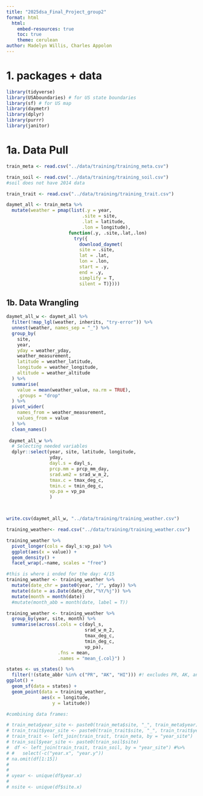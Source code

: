```yaml
---
title: "2025dsa_Final_Project_group2"
format: html
  html:
    embed-resources: true
    toc: true
    theme: cerulean
author: Madelyn Willis, Charles Appolon
---
```

# 1. packages + data

```r
library(tidyverse)
library(USAboundaries) # for US state boundaries
library(sf) # for US map
library(daymetr)
library(dplyr)
library(purrr)
library(janitor)
```



# 1a. Data Pull

```r

train_meta <- read.csv("../data/training/training_meta.csv")

train_soil <- read.csv("../data/training/training_soil.csv")
#soil does not have 2014 data

train_trait <- read.csv("../data/training/training_trait.csv")

daymet_all <- train_meta %>%
  mutate(weather = pmap(list(.y = year,
                            .site = site,
                            .lat = latitude,
                            .lon = longitude),
                       function(.y, .site,.lat,.lon)
                         try({
                           download_daymet(
                           site = .site,
                           lat = .lat,
                           lon = .lon,
                           start = .y,
                           end = .y,
                           simplify = T,
                           silent = T)})))


```

## 1b. Data Wrangling

```r

daymet_all_w <- daymet_all %>%
  filter(!map_lgl(weather, inherits, "try-error")) %>%
  unnest(weather, names_sep = "_") %>%
  group_by(
    site,
    year,
    yday = weather_yday,
    weather_measurement,
    latitude = weather_latitude,
    longitude = weather_longitude,
    altitude = weather_altitude
  ) %>%
  summarise(
    value = mean(weather_value, na.rm = TRUE),
    .groups = "drop"
  ) %>%
  pivot_wider(
    names_from = weather_measurement,
    values_from = value
  ) %>%
  clean_names()
 
 daymet_all_w %>%
  # Selecting needed variables
  dplyr::select(year, site, latitude, longitude,
                yday,
                dayl.s = dayl_s, 
                prcp.mm = prcp_mm_day,
                srad.wm2 = srad_w_m_2, 
                tmax.c = tmax_deg_c, 
                tmin.c = tmin_deg_c,
                vp.pa = vp_pa
                ) 



write.csv(daymet_all_w, "../data/training/training_weather.csv")


```

```r
training_weather<- read.csv("../data/training/training_weather.csv")

training_weather %>%
  pivot_longer(cols = dayl_s:vp_pa) %>%
  ggplot(aes(x = value)) + 
  geom_density() +
  facet_wrap(.~name, scales = "free")

#this is where i ended for the day: 4/15
training_weather <- training_weather %>%
  mutate(date_chr = paste0(year, "/", yday)) %>%
  mutate(date = as.Date(date_chr,"%Y/%j")) %>%
  mutate(month = month(date))
  #mutate(month_abb = month(date, label = T))

training_weather <- training_weather %>%
  group_by(year, site, month) %>%
  summarise(across(.cols = c(dayl_s,
                             srad_w_m_2,
                             tmax_deg_c,
                             tmin_deg_c,
                             vp_pa),
                   .fns = mean,
                   .names = "mean_{.col}") )


```


```r
states <- us_states() %>% 
  filter(!(state_abbr %in% c("PR", "AK", "HI"))) #! excludes PR, AK, and HI
ggplot() +
  geom_sf(data = states) +
  geom_point(data = training_weather,
             aes(x = longitude,
                 y = latitude))


```

```r



#combining data frames:

# train_meta$year_site <- paste0(train_meta$site, "_", train_meta$year)
# train_trait$year_site <- paste0(train_trait$site, "_", train_trait$year)
# train_trait <- left_join(train_trait, train_meta, by = "year_site")
# train_soil$year_site <- paste0(train_soil$site)
#  df <- left_join(train_trait, train_soil, by = "year_site") #%>%
# #   select(-c("year.x", "year.y"))
# na.omit(df[1:15])
#  
#  
# uyear <- unique(df$year.x)
# 
# nsite <- unique(df$site.x)


```


